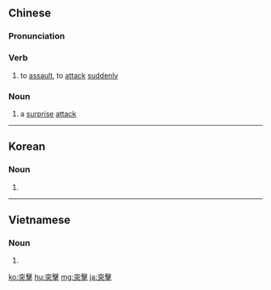 {{also|突撃}}
==Chinese==
{{zh-forms|s=突击}}

===Pronunciation===
{{zh-pron
|m=突擊
|c=dat6 gik1
|mn=qz:tu̍t-kiak/tw,xm,zz:tu̍t-kek/tw:tu̍t-ke̍k
|cat=v,n
}}

===Verb===
{{zh-verb}}

# to [[assault]], to [[attack]] [[suddenly]]

===Noun===
{{zh-noun}}

# a [[surprise]] [[attack]]

----

==Korean==
{{ko-hanjatab|突|擊}}

===Noun===
{{ko-noun|rv=dolgyeok|hangeul=돌격}}

# {{hanja form of|돌격|surprise attack}}

----

==Vietnamese==
{{vi-hantutab|突|擊}}

===Noun===
{{vi-hantu}}

# {{han tu form of|đột kích|to [[assault]], to [[attack]] [[suddenly]]}}

[[ko:突擊]]
[[hu:突擊]]
[[mg:突擊]]
[[ja:突擊]]